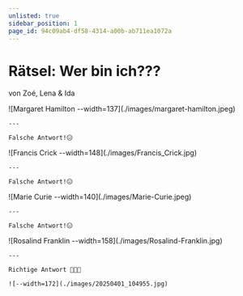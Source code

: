```yaml
---
unlisted: true
sidebar_position: 1
page_id: 94c09ab4-df58-4314-a00b-ab711ea1072a
---
```



# Rätsel: Wer bin ich???

von Zoé, Lena & Ida

<AdventureOptions>
  <AdventureOption label="A" nextGuessIn={15}>
    ![Margaret Hamilton --width=137](./images/margaret-hamilton.jpeg)

    ---

    Falsche Antwort!😑
  </AdventureOption>

  <AdventureOption label="B" nextGuessIn={15}>
    ![Francis Crick --width=148](./images/Francis_Crick.jpg)

    ---

    Falsche Antwort!😑
  </AdventureOption>

  <AdventureOption label="C" nextGuessIn={15}>
    ![Marie Curie --width=140](./images/Marie-Curie.jpeg)

    ---

    Falsche Antwort!😑
  </AdventureOption>

  <AdventureOption label="D" nextGuessIn={15}>
    ![Rosalind Franklin --width=158](./images/Rosalind-Franklin.jpg)

    ---

    Richtige Antwort 🥳🥳🥳

    ![--width=172](./images/20250401_104955.jpg)
  </AdventureOption>
</AdventureOptions>